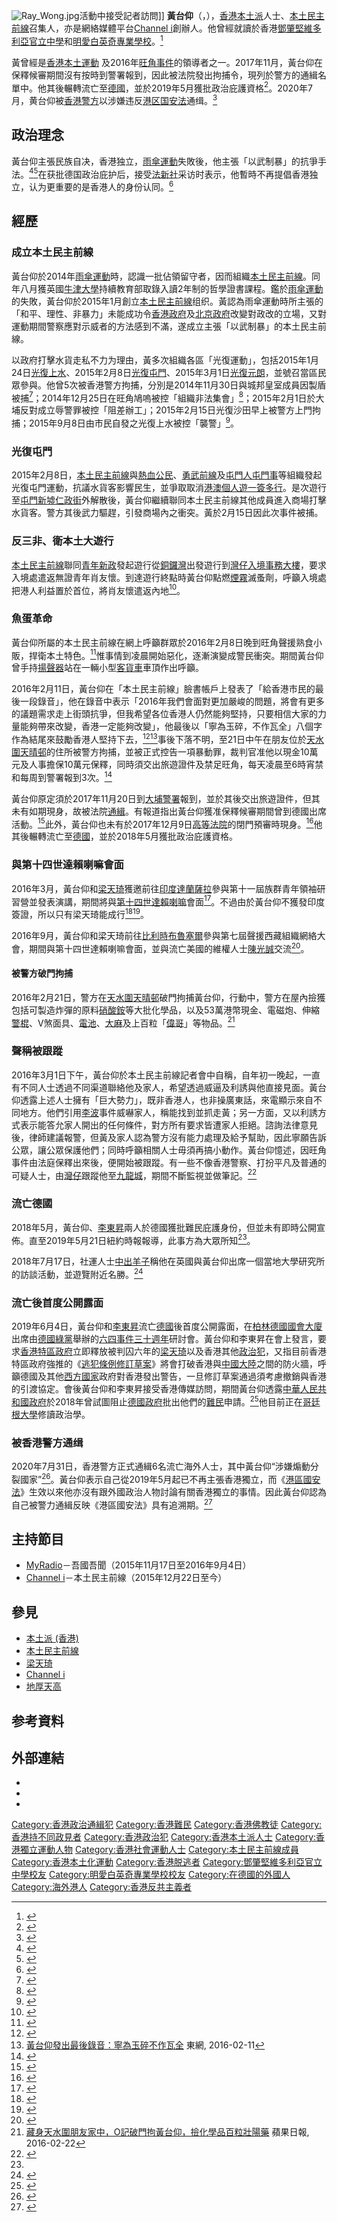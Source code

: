 {{Infobox_officeholder
| name = 黃台仰<br />Ray Wong Toi-yeung
| image =  Ray Wong Toi-yeung.jpg
| caption = 
| office = {{HKI}}召集人	
| sex = 男
| term_start = 2015年1月
| term_end = 2016年10月
| successor2 = [[李東昇|李東昇]]
| successor = 
| Native place = 
| date of birth = {{birth date and age|1993|9|15}}
| place of birth = 廣州
| residence =  {{HKG}} （1993-2018）<br/> {{GER}}[[格丁根|格丁根]]（政治庇護）
| religion=[[藏傳佛教|藏傳佛教]]
| nationality = {{BNO}}
| occupation = 
| party = {{HKI}}
| educate = 
* [[鄧肇堅維多利亞官立中學|鄧肇堅維多利亞官立中學]]
* [[明愛白英奇專業學校|明愛白英奇專業學校]]室內設計副學士（肄業）
* [[牛津大學|牛津大學]]持續教育部哲學高等教育證書（Undergraduate Certificate of Higher Education，在學中）
* [[哥廷根大學|哥廷根大學]]德語課程（在學中）
| past = 
}}
[[File:Ray_Wong.jpg|thumb]]活動中接受記者訪問]]
'''黃台仰'''（{{lang-de|Ray Wong Toi-yeung}}，{{bd|1993年|9月15日||}}），[[香港|香港]][[本土派_(香港)|本土派]]人士、[[本土民主前線|本土民主前線]]召集人，亦是網絡媒體平台[[Channel_i|Channel i]]創辦人。他曾經就讀於香港[[鄧肇堅維多利亞官立中學|鄧肇堅維多利亞官立中學]]和[[明愛白英奇專業學校|明愛白英奇專業學校]]。<ref>{{cite news|url=http://paper.wenweipo.com/2017/12/01/HK1712010005.htm|title=黃台仰簡介|newspaper=文匯報|date=2017-12-01|accessdate=2018-01-23|archive-date=2018-01-23|archive-url=https://web.archive.org/web/20180123194401/http://paper.wenweipo.com/2017/12/01/HK1712010005.htm|dead-url=no}}</ref>

黃曾經是[[香港本土運動|香港本土運動]] 及2016年[[旺角事件|旺角事件]]的領導者之一。2017年11月，黃台仰在保釋候審期間沒有按時到警署報到，因此被法院發出拘捕令，現列於警方的通緝名單中。他其後輾轉流亡至[[德國|德國]]，並於2019年5月獲批政治庇護資格<ref name="#1">{{cite web|url=https://www.nytimes.com/2019/05/21/world/asia/hong-kong-china-germany-activists.html|title=In a Possible First for Hong Kong, Activists Wanted by Police Gain Protection in Germany|work=[[紐約時報|紐約時報]]|date=2019年5月21日|access-date=2019年5月21日|archive-date=2020年11月7日|archive-url=https://web.archive.org/web/20201107234014/https://www.nytimes.com/2019/05/21/world/asia/hong-kong-china-germany-activists.html|dead-url=no}}</ref>。2020年7月，黄台仰被[[香港警方|香港警方]]以涉嫌违反[[中華人民共和國香港特別行政區維護國家安全法|港区国安法]]通缉。<ref>{{Cite news|url=https://www.bbc.com/zhongwen/simp/world-53617256|title=香港国安法：据报六名海外港人涉嫌煽动分裂、危害国安被港府通缉|author=|date=2020-08-01|work=|publisher=BBC中文網|accessdate=2020-08-01|language=zh-cn|format=|archive-date=2020-08-26|archive-url=https://web.archive.org/web/20200826070447/https://www.bbc.com/zhongwen/simp/world-53617256|dead-url=no}}</ref>

==政治理念==
黃台仰主張民族自决，香港独立，[[雨傘運動|雨傘運動]]失敗後，他主張「以武制暴」的抗爭手法。<ref>{{cite web|url=http://www.bbc.com/zhongwen/trad/china/2015/10/151018_hongkong_localist|title=誰是香港「本土民主前線」？|work=[[BBC中文網|BBC中文網]]|date=2016年2月9日|accessdate=2016年2月12日|archive-date=2016年2月12日|archive-url=https://web.archive.org/web/20160212053727/http://www.bbc.com/zhongwen/trad/china/2015/10/151018_hongkong_localist|dead-url=no}}</ref><ref>{{cite web|url=http://www.bbc.com/zhongwen/trad/china/2016/02/160211_hk_ray_wong|title=新聞人物：誰是黃台仰？|work=[[BBC中文網|BBC中文網]]|date=2016年2月11日|accessdate=2016年2月12日|archive-date=2016年2月14日|archive-url=https://web.archive.org/web/20160214073013/http://www.bbc.com/zhongwen/trad/china/2016/02/160211_hk_ray_wong|dead-url=no}}</ref>在获批德国政治庇护后，接受[[法新社|法新社]]采访时表示，他暫時不再提倡香港独立，认为更重要的是香港人的身份认同。<ref>{{cite web|url=https://hk.news.appledaily.com/local/realtime/article/20190523/59632662|title=【流亡德國】稱「港獨」立場軟化 黃台仰：捍衞人權最重要|work=蘋果日報|date=2019年5月23日}}</ref>

==經歷==
===成立本土民主前線===
黃台仰於2014年[[雨傘運動|雨傘運動]]時，認識一批佔領留守者，因而組織[[本土民主前線|本土民主前線]]。同年八月獲英國[[牛津大學|牛津大學]]持續教育部取錄入讀2年制的哲學證書課程。鑑於[[雨傘運動|雨傘運動]]的失敗，黃台仰於2015年1月創立[[本土民主前線|本土民主前線]]组织。黃認為雨傘運動時所主張的「和平、理性、非暴力」未能成功令[[香港政府|香港政府]]及[[中華人民共和國政府|北京政府]]改變對政改的立場，又對運動期間警察應對示威者的方法感到不滿，遂成立主張「以武制暴」的本土民主前線。

以政府打擊水貨走私不力为理由，黃多次組織各區「光復運動」，包括2015年1月24日[[光復上水|光復上水]]、2015年2月8日[[光復屯門|光復屯門]]、2015年3月1日[[光復元朗|光復元朗]]，並號召當區民眾參與。他曾5次被香港警方拘捕，分別是2014年11月30日與城邦皇室成員因製盾被捕<ref>{{cite news|url=http://news.mingpao.com/pns1412011417372427541|title=警檢木盾氣槍 拘陳雲弟子 疑關佔領 涉管槍械作非法用途|newspaper=明報|date=2014-12-01}}</ref>；2014年12月25日在旺角鳩嗚被控「組織非法集會」<ref>{{cite news|url=http://hk.apple.nextmedia.com/realtime/news/20141225/53268630|title=號召聲援「四眼哥哥」 旺角警員私家車帶走兩人|newspaper=蘋果日報（香港）|date=2014-12-25|accessdate=2015-03-17|archive-date=2016-02-16|archive-url=https://web.archive.org/web/20160216032352/http://hk.apple.nextmedia.com/realtime/news/20141225/53268630|dead-url=no}}</ref>；2015年2月1日於大埔反對成立辱警罪被控「阻差辦工」；2015年2月15日光復沙田早上被警方上門拘捕；2015年9月8日由市民自發之光復上水被控「襲警」<ref>{{cite news| url=http://news.mingpao.com/ins1509071441593866725|title=黃台仰被指襲警致倒地　網片看被捕過程|newspaper=明報|date=2015-09-07}}</ref>。

===光復屯門===
{{main|光復屯門}}
2015年2月8日，[[本土民主前線|本土民主前線]]與[[熱血公民|熱血公民]]、[[勇武前線|勇武前線]]及[[屯門人屯門事|屯門人屯門事]]等組織發起光復屯門運動，抗議水貨客影響民生，並爭取取消[[港澳個人遊|港澳個人遊]][[一簽多行|一簽多行]]。是次遊行至[[屯門新墟|屯門新墟]][[仁政街|仁政街]]外解散後，黃台仰繼續聯同本土民主前線其他成員進入商場打擊水貨客。警方其後武力驅趕，引發商場內之衝突。黃於2月15日因此次事件被捕。

===反三非、衛本土大遊行===
{{main|肖友懷事件}}
[[本土民主前線|本土民主前線]]聯同[[青年新政|青年新政]]發起遊行從[[銅鑼灣|銅鑼灣]]出發遊行到[[灣仔|灣仔]][[入境事務大樓|入境事務大樓]]，要求入境處遣返無證青年肖友懷。到達遊行終點時黃台仰點燃[[煙霧|煙霧]]滅蚤劑，呼籲入境處把港人利益置於首位，將肖友懷遣返內地<ref>{{cite news| url=http://rthk.hk/rthk/news/expressnews/20150525/news_20150525_55_1102236.htm| title=團體遊行至入境事務大樓促遣返肖友懷| publisher=香港電台| date=2015-05-25| accessdate=2015-11-12| archive-date=2016-02-17| archive-url=https://web.archive.org/web/20160217025249/http://rthk.hk/rthk/news/expressnews/20150525/news_20150525_55_1102236.htm| dead-url=no}}</ref>。

=== 魚蛋革命 ===
{{main|2016年農曆新年旺角騷亂}}
黃台仰所屬的本土民主前線在網上呼籲群眾於2016年2月8日晚到旺角聲援熟食小販，捍衛本土特色。<ref>{{cite web|author1=本土民主前線|url=https://www.facebook.com/hkindigenous/photos/a.1549059082014665.1073741827.1546925482228025/1684844058436166/?type=3&theater|title=【本土特色　勇武悍衛】|agency=Facebook|accessdate=2016-02-13|date=2016-02-08|7=|archive-date=2021-05-01|archive-url=https://web.archive.org/web/20210501142822/https://www.facebook.com/hkindigenous/photos/a.1549059082014665.1073741827.1546925482228025/1684844058436166/?type=3&theater|dead-url=no}}</ref>惟事情到凌晨開始惡化，逐漸演變成警民衝突。期間黃台仰曾手持[[揚聲器|揚聲器]]站在一輛小型[[客貨車|客貨車]]車頂作出呼籲。

2016年2月11日，黃台仰在「本土民主前線」臉書帳戶上發表了「給香港市民的最後一段錄音」，他在錄音中表示「2016年我們會面對更加嚴峻的問題，將會有更多的議題需求走上街頭抗爭，但我希望各位香港人仍然能夠堅持，只要相信大家的力量能夠帶來改變，香港一定能夠改變」，他最後以「寧為玉碎，不作瓦全」八個字作為結尾來鼓勵香港人堅持下去，<ref name="audio160210">{{cite web|title=【黃台仰給香港人的最後一段錄音－寧為玉碎，不作瓦全】|url=https://www.facebook.com/story.php?story_fbid=1686064351647470&id=1546925482228025&refsrc=https%3A%2F%2Fzh-hk.facebook.com%2Fhkindigenous%2Fvideos%2F1686064351647470%2F|author=本土民主前線|date=2016-02-10|agency=Facebook|6=|access-date=2016-03-20|archive-date=2021-05-06|archive-url=https://web.archive.org/web/20210506215547/https://www.facebook.com/story.php?story_fbid=1686064351647470&id=1546925482228025&refsrc=https%3A%2F%2Fzh-hk.facebook.com%2Fhkindigenous%2Fvideos%2F1686064351647470%2F|dead-url=no}}</ref><ref>[http://hk.on.cc/hk/bkn/cnt/news/20160211/bkn-20160211085832692-0211_00822_001.html 黃台仰發出最後錄音：寧為玉碎不作瓦全] {{Wayback|url=http://hk.on.cc/hk/bkn/cnt/news/20160211/bkn-20160211085832692-0211_00822_001.html |date=20210501142825 }} 東網, 2016-02-11</ref>事後下落不明，至21日中午在朋友位於[[天水圍|天水圍]][[天晴邨|天晴邨]]的住所被警方拘捕，並被正式控告一項暴動罪，裁判官准他以現金10萬元及人事擔保10萬元保釋，同時須交出旅遊證件及禁足旺角，每天凌晨至6時宵禁和每周到警署報到3次。<ref>{{cite web|title=被控暴動罪　四周後再訊 黃台仰10萬元保釋　禁足旺角|url=http://hk.apple.nextmedia.com/news/art/20160224/19503468|publisher=蘋果日報（香港）|accessdate=2016-02-24|date=2016-02-24|archive-date=2016-02-24|archive-url=https://web.archive.org/web/20160224091240/http://hk.apple.nextmedia.com/news/art/20160224/19503468|dead-url=no}}</ref>

黃台仰原定須於2017年11月20日到[[大埔警署|大埔警署]]報到，並於其後交出旅遊證件，但其未有如期現身，故被法院[[通緝|通緝]]。有報道指出黃台仰獲准保釋候審期間曾到德國出席活動。<ref>{{cite web|title=黃台仰未到警署報到 法院發通緝令|url=https://news.mingpao.com/pns/dailynews/web_tc/article/20171202/s00001/1512151231252|publisher=明報|accessdate=2017-12-02|date=2017-12-02|archive-date=2018-11-20|archive-url=https://web.archive.org/web/20181120020712/https://news.mingpao.com/pns/dailynews/web_tc/article/20171202/s00001/1512151231252|dead-url=no}}</ref>此外，黃台仰也未有於2017年12月9日[[香港高等法院|高等法院]]的閉門預審時現身。<ref>{{cite web|title=黃台仰、李東昇遭通緝　鄧炳強稱按既定程序執行法庭指令|url=https://www.hk01.com/%E6%B8%AF%E8%81%9E/140254/%E9%BB%83%E5%8F%B0%E4%BB%B0-%E6%9D%8E%E6%9D%B1%E6%98%87%E9%81%AD%E9%80%9A%E7%B7%9D-%E9%84%A7%E7%82%B3%E5%BC%B7%E7%A8%B1%E6%8C%89%E6%97%A2%E5%AE%9A%E7%A8%8B%E5%BA%8F%E5%9F%B7%E8%A1%8C%E6%B3%95%E5%BA%AD%E6%8C%87%E4%BB%A4|publisher=[[香港01|香港01]]|accessdate=2017-12-16|date=2017-12-10}}</ref>他其後輾轉流亡至[[德國|德國]]，並於2018年5月獲批政治庇護資格。

=== 與第十四世達賴喇嘛會面 ===
2016年3月，黃台仰和[[梁天琦|梁天琦]]獲邀前往[[印度|印度]][[達蘭薩拉|達蘭薩拉]]參與第十一屆族群青年領袖研習營並發表演講，期間將與[[第十四世達賴喇嘛|第十四世達賴喇嘛]]會面<ref>{{cite news|title=黃台仰將赴印度出席達賴喇嘛活動：「想識下啲真分離分子」|url=https://www.localpresshk.com/2016/03/ray-wong-the-separatist/|accessdate=2016-03-22|publisher=本土新聞|date=2016-03-22|archive-date=2020-08-25|archive-url=https://web.archive.org/web/20200825234925/https://www.localpresshk.com/2016/03/ray-wong-the-separatist/|dead-url=no}}</ref>。不過由於黃台仰不獲發印度簽證，所以只有梁天琦能成行<ref>{{cite news|title=黃台仰申請印度簽證無故被拒 可能無法出席達賴主辦青年領袖研習營|url=https://www.localpresshk.com/2016/04/ray-wong-visa-problem/|accessdate=2016-04-28|publisher=本土新聞|date=2016-04-28|archive-date=2017-02-10|archive-url=https://web.archive.org/web/20170210222929/http://www.localpresshk.com/2016/04/ray-wong-visa-problem/|dead-url=no}}</ref><ref>{{cite news|title=印度不發簽證 黃台仰周永康均未能赴印度參加達賴活動|url=https://www.localpresshk.com/2016/05/ray-wong-alex-chow-cant-get-to-india/|accessdate=2016-05-02|publisher=本土新聞|date=2016-05-02|archive-date=2016-05-04|archive-url=https://web.archive.org/web/20160504012528/http://www.localpresshk.com/2016/05/ray-wong-alex-chow-cant-get-to-india/|dead-url=no}}</ref>。

2016年9月，黃台仰和梁天琦前往[[比利時|比利時]][[布魯塞爾|布魯塞爾]]參與第七屆聲援西藏組織網絡大會，期間與第十四世達賴喇嘛會面，並與流亡美國的維權人士[[陳光誠|陳光誠]]交流<ref>{{cite news|title=港獨、藏獨合流？港媒如此觀察…|url=https://news.ltn.com.tw/news/world/breakingnews/1830063|accessdate=2016-09-19|publisher=自由時報|date=2016-09-19|archive-date=2019-06-23|archive-url=https://web.archive.org/web/20190623123708/https://news.ltn.com.tw/news/world/breakingnews/1830063|dead-url=no}}</ref>。

==== 被警方破門拘捕 ====
2016年2月21日，警方在[[天水圍|天水圍]][[天晴邨|天晴邨]]破門拘捕黃台仰，行動中，警方在屋內撿獲包括可製造炸彈的原料[[硝酸銨|硝酸銨]]等大批化學品，以及53萬港幣現金、電磁炮、伸縮[[警棍|警棍]]、V煞面具、[[電池|電池]]、[[大麻|大麻]]及上百粒「[[威而鋼|偉哥]]」等物品。<ref>[https://hk.news.appledaily.com/local/daily/article/20160222/19501084 藏身天水圍朋友家中，O記破門拘黃台仰，撿化學品百粒壯陽藥] {{Wayback|url=https://hk.news.appledaily.com/local/daily/article/20160222/19501084 |date=20200405130820 }} 蘋果日報, 2016-02-22</ref>

=== 聲稱被跟蹤 ===
2016年3月1日下午，黃台仰於本土民主前線記者會中自稱，自年初一晚起，一直有不同人士透過不同渠道聯絡他及家人，希望透過威逼及利誘與他直接見面。黃台仰透露上述人士擁有「巨大勢力」，既非香港人，也非操廣東話，來電顯示來自不同地方。他們引用[[李波|李波]]事件威嚇家人，稱能找到並抓走黃；另一方面，又以利誘方式表示能答允家人開出的任何條件，對方所有要求皆遭家人拒絕。諮詢法律意見後，律師建議報警，但黃及家人認為警方沒有能力處理及給予幫助，因此寧願告訴公眾，讓公眾保護他們；同時呼籲相關人士毋須再搞小動作。黃台仰憶述，因旺角事件由法庭保釋出來後，便開始被跟蹤。有一些不像香港警察、打扮平凡及普通的可疑人士，由[[灣仔|灣仔]]跟蹤他至[[九龍城|九龍城]]，期間不斷監視並做筆記。<ref>{{cite web|title=被控暴動罪　四周後再訊 黃台仰10萬元保釋　禁足旺角|url=https://thestandnews.com/politics/%E9%BB%83%E5%8F%B0%E4%BB%B0-%E5%AE%B6%E4%BA%BA%E5%8F%97-%E5%B7%A8%E5%A4%A7%E5%8B%A2%E5%8A%9B-%E5%A8%81%E9%80%BC%E5%88%A9%E8%AA%98-%E9%81%AD%E8%AD%A6%E5%91%8A%E6%88%96%E5%A6%82%E6%9D%8E%E6%B3%A2-%E8%A2%AB%E6%B6%88%E5%A4%B1/|publisher=立場新聞|accessdate=2016-03-02|date=2016-03-01|archive-date=2021-05-02|archive-url=https://web.archive.org/web/20210502224957/https://www.thestandnews.com/politics/%E9%BB%83%E5%8F%B0%E4%BB%B0-%E5%AE%B6%E4%BA%BA%E5%8F%97-%E5%B7%A8%E5%A4%A7%E5%8B%A2%E5%8A%9B-%E5%A8%81%E9%80%BC%E5%88%A9%E8%AA%98-%E9%81%AD%E8%AD%A6%E5%91%8A%E6%88%96%E5%A6%82%E6%9D%8E%E6%B3%A2-%E8%A2%AB%E6%B6%88%E5%A4%B1/|dead-url=no}}</ref>

=== 流亡德國 ===
2018年5月，黃台仰、[[李東昇|李東昇]]兩人於德國獲批難民庇護身份，但並未有即時公開宣佈。直至2019年5月21日紐約時報報導，此事方為大眾所知<ref name="#1"/>。

2018年7月17日，社運人士[[中出羊子|中出羊子]]稱他在英國與黃台仰出席一個當地大學研究所的訪談活動，並遊覽附近名勝。<ref>{{cite news |title=潛逃黃台仰再傳行蹤　英國與中出羊子會面 |url=http://hk.on.cc/hk/bkn/cnt/news/20180717/bkn-20180717161121702-0717_00822_001.html |accessdate=2018-07-17 |agency=東網 |archive-date=2021-05-02 |archive-url=https://web.archive.org/web/20210502160638/http://hk.on.cc/hk/bkn/cnt/news/20180717/bkn-20180717161121702-0717_00822_001.html |dead-url=no }}</ref>

=== 流亡後首度公開露面 ===
2019年6月4日，黃台仰和[[李東昇|李東昇]]流亡[[德國|德國]]後首度公開露面，在[[柏林|柏林]][[德國國會大廈|德國國會大廈]]出席由[[德國綠黨|德國綠黨]]舉辦的[[六四事件三十週年|六四事件三十週年]]研討會。黃台仰和李東昇在會上發言，要求[[香港特區政府|香港特區政府]]立即釋放被判囚六年的[[梁天琦|梁天琦]]以及香港其他[[政治犯|政治犯]]，又指目前香港特區政府強推的《[[逃犯條例修訂草案_(2019年)|逃犯條例修訂草案]]》將會打破香港與[[中國大陸|中國大陸]]之間的防火牆，呼籲德國及其他[[西方國家|西方國家]]政府對香港發出警告，一旦修訂草案通過須考慮撤銷與香港的引渡協定。會後黃台仰和李東昇接受香港傳媒訪問，期間黃台仰透露[[中華人民共和國政府|中華人民共和國政府]]於2018年曾試圖阻止[[德國政府|德國政府]]批出他們的[[難民|難民]]申請。<ref>{{cite web|title=【柏林直擊】黃台仰：要求釋放梁天琦等政治犯　西方國家應警告港府或因逃犯例撤引渡協定|url=https://thestandnews.com/politics/%E6%9F%8F%E6%9E%97%E7%9B%B4%E6%93%8A-%E9%BB%83%E5%8F%B0%E4%BB%B0-%E8%A6%81%E6%B1%82%E9%87%8B%E6%94%BE%E6%A2%81%E5%A4%A9%E7%90%A6%E7%AD%89%E6%94%BF%E6%B2%BB%E7%8A%AF-%E8%A5%BF%E6%96%B9%E5%9C%8B%E5%AE%B6%E6%87%89%E8%AD%A6%E5%91%8A%E6%B8%AF%E5%BA%9C%E6%88%96%E5%9B%A0%E9%80%83%E7%8A%AF%E4%BE%8B%E6%92%A4%E5%BC%95%E6%B8%A1%E5%8D%94%E5%AE%9A/|publisher=立場新聞|accessdate=2019-06-05|date=2019-06-05|archive-date=2021-05-26|archive-url=https://web.archive.org/web/20210526150343/https://www.thestandnews.com/politics/%E6%9F%8F%E6%9E%97%E7%9B%B4%E6%93%8A-%E9%BB%83%E5%8F%B0%E4%BB%B0-%E8%A6%81%E6%B1%82%E9%87%8B%E6%94%BE%E6%A2%81%E5%A4%A9%E7%90%A6%E7%AD%89%E6%94%BF%E6%B2%BB%E7%8A%AF-%E8%A5%BF%E6%96%B9%E5%9C%8B%E5%AE%B6%E6%87%89%E8%AD%A6%E5%91%8A%E6%B8%AF%E5%BA%9C%E6%88%96%E5%9B%A0%E9%80%83%E7%8A%AF%E4%BE%8B%E6%92%A4%E5%BC%95%E6%B8%A1%E5%8D%94%E5%AE%9A/|dead-url=no}}</ref>他目前正在[[哥廷根大學|哥廷根大學]]修讀政治學。

=== 被香港警方通缉 ===
2020年7月31日，香港警方正式通緝6名流亡海外人士，其中黃台仰“涉嫌煽動分裂國家”<ref>{{cite news |author1=楊婉婷 |title=港區國安法｜消息﹕羅冠聰等6名流亡海外人士 涉違國安法被通緝 |url=https://www.hk01.com/%E7%AA%81%E7%99%BC/505460/%E6%B8%AF%E5%8D%80%E5%9C%8B%E5%AE%89%E6%B3%95-%E6%B6%88%E6%81%AF-%E7%BE%85%E5%86%A0%E8%81%B0%E7%AD%896%E5%90%8D%E6%B5%81%E4%BA%A1%E6%B5%B7%E5%A4%96%E4%BA%BA%E5%A3%AB-%E6%B6%89%E9%81%95%E5%9C%8B%E5%AE%89%E6%B3%95%E8%A2%AB%E9%80%9A%E7%B7%9D |accessdate=2020-07-31 |work=香港01 |date=2020-07-31 |language=zh-HK |archive-date=2020-08-26 |archive-url=https://web.archive.org/web/20200826070505/https://www.hk01.com/%E7%AA%81%E7%99%BC/505460/%E6%B8%AF%E5%8D%80%E5%9C%8B%E5%AE%89%E6%B3%95-%E6%B6%88%E6%81%AF-%E7%BE%85%E5%86%A0%E8%81%B0%E7%AD%896%E5%90%8D%E6%B5%81%E4%BA%A1%E6%B5%B7%E5%A4%96%E4%BA%BA%E5%A3%AB-%E6%B6%89%E9%81%95%E5%9C%8B%E5%AE%89%E6%B3%95%E8%A2%AB%E9%80%9A%E7%B7%9D |dead-url=no }}</ref>。黃台仰表示自己從2019年5月起已不再主張香港獨立，而《[[中華人民共和國香港特別行政區維護國家安全法|港區國安法]]》生效以來他亦沒有跟外國政治人物討論有關香港獨立的事情。因此黃台仰認為自己被警力通緝反映《港區國安法》具有追溯期。<ref>{{Cite web|url=https://news.rthk.hk/rthk/ch/component/k2/1541245-20200801.htm|title=回應被警通緝消息　黃台仰：正正揭示行使國安法追溯權|date=2020-08-01|work=香港電台|accessdate=2020-08-01|archive-date=2021-05-26|archive-url=https://web.archive.org/web/20210526150344/https://news.rthk.hk/rthk/ch/component/k2/1541245-20200801.htm|dead-url=no}}</ref>

==主持節目==
*[[MyRadio|MyRadio]]－吾國吾聞（2015年11月17日至2016年9月4日）
*[[Channel_i|Channel i]]－本土民主前線（2015年12月22日至今）

== 參見 ==
* [[本土派_(香港)|本土派 (香港)]]
* [[本土民主前線|本土民主前線]]
* [[梁天琦|梁天琦]]
* [[Channel_i|Channel i]]
* [[地厚天高|地厚天高]]

== 参考資料 ==
{{reflist|2}}

== 外部連結 ==
{{commonscat|Ray Wong}}
*{{facebook|ray.wong.3785}}
* {{Twitter|Ray_WongHKI}}
*{{ProCyclingStats|188609}}

{{Portal bar|香港|政治|政黨|人物}}
{{DEFAULTSORT:Wong}}
[[Category:香港政治通緝犯|Category:香港政治通緝犯]]
[[Category:香港難民|Category:香港難民]]
[[Category:香港佛教徒|Category:香港佛教徒]]
[[Category:香港持不同政見者|Category:香港持不同政見者]]
[[Category:香港政治犯|Category:香港政治犯]]
[[Category:香港本土派人士|Category:香港本土派人士]]
[[Category:香港獨立運動人物|Category:香港獨立運動人物]]
[[Category:香港社會運動人士|Category:香港社會運動人士]]
[[Category:本土民主前線成員|Category:本土民主前線成員]]
[[Category:香港本土化運動|Category:香港本土化運動]]
[[Category:香港脱逃者|Category:香港脱逃者]]
[[Category:鄧肇堅維多利亞官立中學校友|Category:鄧肇堅維多利亞官立中學校友]]
[[Category:明愛白英奇專業學校校友|Category:明愛白英奇專業學校校友]]
[[Category:在德國的外國人|Category:在德國的外國人]]
[[Category:海外港人|Category:海外港人]]
[[Category:香港反共主義者|Category:香港反共主義者]]